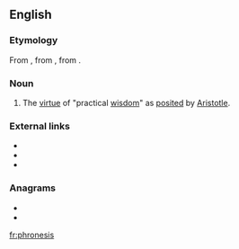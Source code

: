 ==English==
{{wikipedia|lang=en|Phronesis|''Phronesis''}}

===Etymology===
From {{etyl|grc|en}} {{m|grc|φρόνησις||practical wisdom}}, from {{m|grc|φρονεῖν||to think}}, from {{m|grc|φρήν||mind}}.

===Noun===
{{en-noun|-}}

# {{label|en|philosophy}} The [[virtue]] of "practical [[wisdom]]" as [[posited]] by [[Aristotle]].

===External links===
* {{R:Webster 1913}}
* {{R:Century 1911}}
* {{R:OneLook}}

===Anagrams===
* {{l|en|nephrosis}}
* {{l|en|siphoners}}

[[fr:phronesis]]